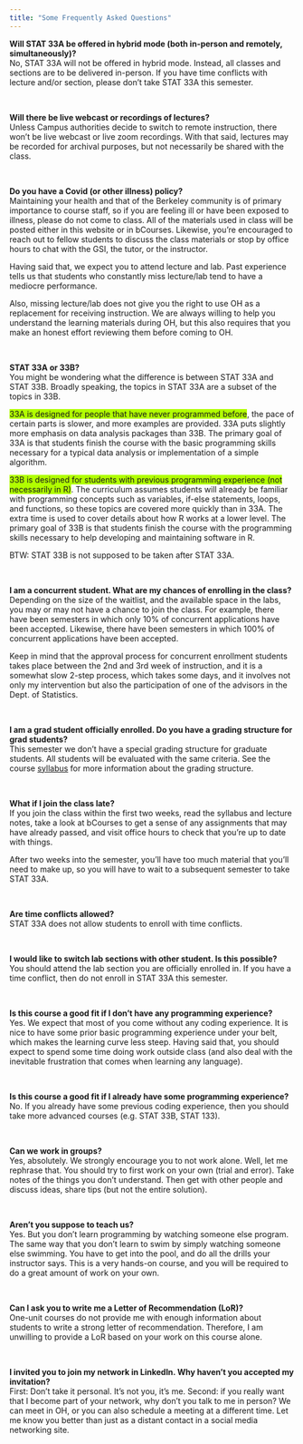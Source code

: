 ```yaml
---
title: "Some Frequently Asked Questions"
---
```


__Will STAT 33A be offered in hybrid mode (both in-person and remotely, simultaneously)?__ <br>
No, STAT 33A will not be offered in hybrid mode. Instead, all classes and sections are to be delivered in-person. If you have time conflicts with lecture and/or section, please don't take STAT 33A this semester.

<br>

__Will there be live webcast or recordings of lectures?__ <br>
Unless Campus authorities decide to switch to remote instruction, there won't be live webcast or live zoom recordings. With that said, lectures may be recorded for archival purposes, but not necessarily be shared with the class.

<br>

__Do you have a Covid (or other illness) policy?__ <br>
Maintaining your health and that of the Berkeley community is of primary importance to course staff, so if you are feeling ill or have been exposed to illness, please do not come to class. All of the materials used in class will be posted either in this website or in bCourses. Likewise, you're encouraged to reach out to fellow students to discuss the class materials or stop by office hours to chat with the GSI, the tutor, or the instructor.

Having said that, we expect you to attend lecture and lab. Past experience tells us that students who constantly miss lecture/lab tend to have a mediocre performance.

Also, missing lecture/lab does not give you the right to use OH as a replacement for receiving instruction. We are always willing to help you understand the learning materials during OH, but this also requires that you make an honest effort reviewing them before coming to OH.

<br>

__STAT 33A or 33B?__ <br>
You might be wondering what the difference is between STAT 33A and STAT 33B. Broadly speaking, the topics in STAT 33A are a subset of the topics in 33B.

<span style="background-color: #b1ff00;">33A is designed for people that have never programmed before</span>, the pace of certain parts is slower, and more examples are provided. 33A puts slightly more emphasis on data analysis packages than 33B. The primary goal of 33A is that students finish the course with the basic programming skills necessary for a typical data analysis or implementation of a simple algorithm.

<span style="background-color: #b1ff00;">33B is designed for students with previous programming experience (not necessarily in R)</span>. The curriculum assumes students will already be familiar with programming concepts such as variables, if-else statements, loops, and functions, so these topics are covered more quickly than in 33A. The extra time is used to cover details about how R works at a lower level. The primary goal of 33B is that students finish the course with the programming skills necessary to help developing and maintaining software in R.

BTW: STAT 33B is not supposed to be taken after STAT 33A.

<br>

__I am a concurrent student. What are my chances of enrolling in the class?__ <br>
Depending on the size of the waitlist, and the available space in the labs, you may or may not have a chance to join the class. For example, there have been semesters in which only 10% of concurrent applications have been accepted. Likewise, there have been semesters in which 100% of concurrent applications have been accepted.

Keep in mind that the approval process for concurrent enrollment students takes place between the 2nd and 3rd week of instruction, and it is a somewhat slow 2-step process, which takes some days, and it involves not only my intervention but also the participation of one of the advisors in the Dept. of Statistics.

<br>

__I am a grad student officially enrolled. Do you have a grading structure for grad students?__ <br>
This semester we don't have a special grading structure for graduate students. All students will be evaluated with the same criteria. See the course [syllabus](./syllabus.html) for more information about the grading structure.

<br>

__What if I join the class late?__ <br>
If you join the class within the first two weeks, read the syllabus and lecture notes, take a look at bCourses to get a sense of any assignments that may have already passed, and visit office hours to check that you're up to date with things.

After two weeks into the semester, you'll have too much material that you'll need to make up, so you will have to wait to a subsequent semester to take STAT 33A.

<br>

__Are time conflicts allowed?__ <br>
STAT 33A does not allow students to enroll with time conflicts.

<br>

__I would like to switch lab sections with other student. Is this possible?__ <br>
You should attend the lab section you are officially enrolled in. If you have a time conflict, then do not enroll in STAT 33A this semester.

<br>

__Is this course a good fit if I don't have any programming experience?__ <br>
Yes. We expect that most of you come without any coding experience. It is nice to have some prior basic programming experience under your belt, which makes the learning curve less steep. Having said that, you should expect to spend some time doing work outside class (and also deal with the inevitable frustration that comes when learning any language).

<br>

__Is this course a good fit if I already have some programming experience?__ <br>
No. If you already have some previous coding experience, then you should take more advanced courses (e.g. STAT 33B, STAT 133).

<br>

__Can we work in groups?__ <br>
Yes, absolutely. We strongly encourage you to not work alone. Well, let me rephrase that. You should try to first work on your own (trial and error). Take notes of the things you don't understand. Then get with other people and discuss ideas, share tips (but not the entire solution).

<br>

__Aren't you suppose to teach us?__ <br>
Yes. But you don't learn programming by watching someone else program. The same way that you don't learn to swim by simply watching someone else swimming. You have to get into the pool, and do all the drills your instructor says. This is a very hands-on course, and you will be required to do a great amount of work on your own.

<br>

__Can I ask you to write me a Letter of Recommendation (LoR)?__ <br>
One-unit courses do not provide me with enough information about students to write a strong letter of recommendation. Therefore, I am unwilling to provide a LoR based on your work on this course alone.

<br>

__I invited you to join my network in LinkedIn. Why haven't you accepted my invitation?__ <br>
First: Don't take it personal. It's not you, it's me. Second: if you really want that I become part of your network, why don't you talk to me in person? We can meet in OH, or you can also schedule a meeting at a different time. Let me know you better than just as a distant contact in a social media networking site.

